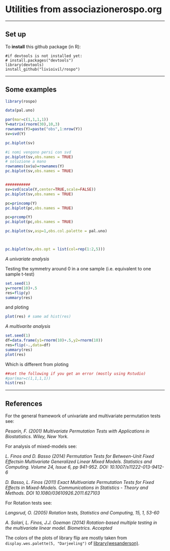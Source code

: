 
# Utilities from associazionerospo.org 

* * *

## Set up

To **install** this github package (in R):

    #if devtools is not installed yet: 
    # install.packages("devtools") 
    library(devtools)
    install_github("livioivil/rospo")


* * *

## Some examples

```r
library(rospo)

data(pal.uno)

par(mar=c(1,1,1,1))
Y=matrix(rnorm(30),10,3)
rownames(Y)=paste("obs",1:nrow(Y))
sv=svd(Y)

pc.biplot(sv)

#i nomi vengono persi con svd
pc.biplot(sv,obs.names = TRUE)
# soluzione a mano
rownames(sv$u)=rownames(Y)
pc.biplot(sv,obs.names = TRUE)


###########
sv=svd(scale(Y,center=TRUE,scale=FALSE))
pc.biplot(sv,obs.names = TRUE)

pc=princomp(Y)
pc.biplot(pc,obs.names = TRUE)

pc=prcomp(Y)
pc.biplot(pc,obs.names = TRUE)

pc.biplot(sv,asp=1,obs.col.palette = pal.uno)



pc.biplot(sv,obs.opt = list(col=rep(1:2,5)))
```

_A univariate analysis_

Testing the symmetry around 0 in a one sample (i.e. equivalent to one sample t-test) 
```r
set.seed(1)
y=rnorm(10)+.5
res=flip(y)
summary(res)
```
and ploting
```r
plot(res) # same ad hist(res)
```


_A multivarite analysis_
```r
set.seed(1)
df=data.frame(y1=rnorm(10)+.5,y2=rnorm(10))
res=flip(~.,data=df)
summary(res)
plot(res) 
```

Which is different from ploting

```r
##set the following if you get an error (mostly using Rstudio)
#par(mar=c(1,1,1,1))
hist(res)
```


* * *

## References

For the general framework of univariate and multivariate permutation tests see: 

*Pesarin, F. (2001) Multivariate Permutation Tests with Applications in Biostatistics. Wiley, New York.*


For analysis of mixed-models see:

*L. Finos and D. Basso (2014) Permutation Tests for Between-Unit Fixed Effectsin Multivariate Generalized Linear Mixed Models. Statistics and Computing. Volume 24, Issue 6, pp 941-952. DOI: 10.1007/s11222-013-9412-6*

*D. Basso, L. Finos (2011) Exact Multivariate Permutation Tests for Fixed Effects in Mixed-Models. Communications in Statistics - Theory and Methods. DOI 10.1080/03610926.2011.627103*


For Rotation tests see: 

*Langsrud, O. (2005) Rotation tests, Statistics and Computing, 15, 1, 53-60*

*A. Solari, L. Finos, J.J. Goeman (2014) Rotation-based multiple testing in the multivariate linear model. Biometrics. Accepted*


The colors of the plots of library flip are mostly taken from `display.wes.palette(5, "Darjeeling")` of [library(wesanderson)](https://github.com/karthik/wesanderson).